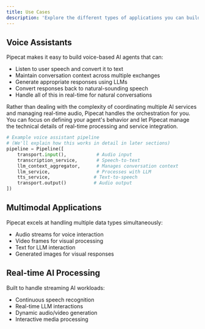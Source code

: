 ```yaml
---
title: Use Cases
description: 'Explore the different types of applications you can build with Pipecat, from voice assistants to multimodal AI agents.'
---
```


## Voice Assistants

Pipecat makes it easy to build voice-based AI agents that can:

- Listen to user speech and convert it to text
- Maintain conversation context across multiple exchanges
- Generate appropriate responses using LLMs
- Convert responses back to natural-sounding speech
- Handle all of this in real-time for natural conversations

Rather than dealing with the complexity of coordinating multiple AI services and managing real-time audio, Pipecat handles the orchestration for you. You can focus on defining your agent's behavior and let Pipecat manage the technical details of real-time processing and service integration.

```python
# Example voice assistant pipeline
# (We'll explain how this works in detail in later sections)
pipeline = Pipeline([
    transport.input(),           # Audio input
    transcription_service,       # Speech-to-text
    llm_context_aggregator,      # Manages conversation context
    llm_service,                 # Processes with LLM
    tts_service,                # Text-to-speech
    transport.output()          # Audio output
])
```

## Multimodal Applications

Pipecat excels at handling multiple data types simultaneously:

- Audio streams for voice interaction
- Video frames for visual processing
- Text for LLM interaction
- Generated images for visual responses

## Real-time AI Processing

Built to handle streaming AI workloads:

- Continuous speech recognition
- Real-time LLM interactions
- Dynamic audio/video generation
- Interactive media processing
